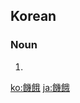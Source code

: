 {{also|饥饿}}
==Korean==
{{ko-hanjatab}}

===Noun===
{{ko-noun|hj|hangeul=기아}}

# {{hanja form of|기아|[[hunger]], [[starvation]]}}

[[ko:饑餓]]
[[ja:饑餓]]